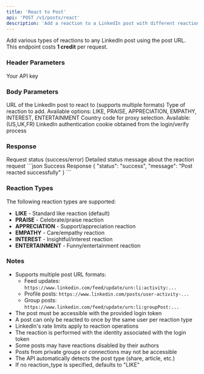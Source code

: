 ```yaml
---
title: 'React to Post'
api: 'POST /v1/posts/react'
description: 'Add a reaction to a LinkedIn post with different reaction types'
---
```


Add various types of reactions to any LinkedIn post using the post URL.
<Note>
  This endpoint costs **1 credit** per request.
</Note>
### Header Parameters

<ParamField header="x-api-key" type="string" required>
  Your API key
</ParamField>

### Body Parameters

<ParamField body="post_url" type="string" required>
  URL of the LinkedIn post to react to (supports multiple formats)
</ParamField>
<ParamField body="reaction_type" type="string" default="LIKE">
  Type of reaction to add. Available options: LIKE, PRAISE, APPRECIATION, EMPATHY, INTEREST, ENTERTAINMENT
</ParamField>
<ParamField body="country" type="string" default="FR">
  Country code for proxy selection. Available: (US,UK,FR)
</ParamField>
<ParamField body="login_token" type="string" required>
  LinkedIn authentication cookie obtained from the login/verify process
</ParamField>

### Response

<ResponseField name="status" type="string">
  Request status (success/error)
</ResponseField>

<ResponseField name="message" type="string">
  Detailed status message about the reaction request
</ResponseField>

<ResponseExample>
```json Success Response
{
  "status": "success",
  "message": "Post reacted successfully"
}
```

</ResponseExample>

### Reaction Types
The following reaction types are supported:
- **LIKE** - Standard like reaction (default)
- **PRAISE** - Celebrate/praise reaction  
- **APPRECIATION** - Support/appreciation reaction
- **EMPATHY** - Care/empathy reaction
- **INTEREST** - Insightful/interest reaction
- **ENTERTAINMENT** - Funny/entertainment reaction

### Notes
- Supports multiple post URL formats:
  - Feed updates: `https://www.linkedin.com/feed/update/urn:li:activity:...`
  - Profile posts: `https://www.linkedin.com/posts/user-activity-...`
  - Group posts: `https://www.linkedin.com/feed/update/urn:li:groupPost:...`
- The post must be accessible with the provided login token
- A post can only be reacted to once by the same user per reaction type
- LinkedIn's rate limits apply to reaction operations
- The reaction is performed with the identity associated with the login token
- Some posts may have reactions disabled by their authors
- Posts from private groups or connections may not be accessible
- The API automatically detects the post type (share, article, etc.)
- If no reaction_type is specified, defaults to "LIKE"